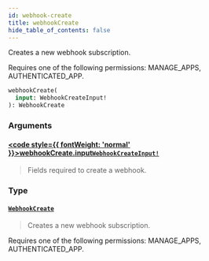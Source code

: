 ```yaml
---
id: webhook-create
title: webhookCreate
hide_table_of_contents: false
---
```








Creates a new webhook subscription. 

Requires one of the following permissions: MANAGE_APPS, AUTHENTICATED_APP.

```graphql
webhookCreate(
  input: WebhookCreateInput!
): WebhookCreate
```


### Arguments

#### [<code style={{ fontWeight: 'normal' }}>webhookCreate.<b>input</b></code>](#)<Bullet />[`WebhookCreateInput!`](../../../developer/api-reference/inputs/webhook-create-input) <Badge class="secondary" text="non-null"/> <Badge class="secondary" text="input"/>
> Fields required to create a webhook.
> 

### Type

#### [`WebhookCreate`](../../../developer/api-reference/objects/webhook-create) <Badge class="secondary" text="object"/>
> Creates a new webhook subscription. 

Requires one of the following permissions: MANAGE_APPS, AUTHENTICATED_APP.
> 





